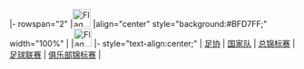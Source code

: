 <noinclude>{{fb start}}</noinclude>
{{fb inner start}}
|- rowspan="2"
|[[File:Flag of Papua New Guinea.svg|32px|Flag of Papua New Guinea]] 
|align="center" style="background:#BFD7FF;" width="100%" | {{Tnavbar-header|'''[[巴布亚新几内亚]]|巴布亚新几内亚足球|bgcolor=#BFD7FF}}
|[[File:Flag of Papua New Guinea.svg|32px|Flag of Papua New Guinea]]
{{fb inner end}} 
{{fb inner start}}
|- style="text-align:center;"
|
<!-- NBSPs prevent wrapping-->
[[巴布亚新几内亚足球协会|足协]]&nbsp;|
[[巴布亞新畿內亞國家足球隊|国家队]]&nbsp;|
[[巴布亚新几内亚足球总锦标赛|总锦标赛]]&nbsp;|
[[巴布亚新几内亚全国足球联赛|足球联赛]]&nbsp;|
[[巴布亚新几内亚全国俱乐部锦标赛|俱乐部锦标赛]]&nbsp;|
{{fb inner end}}<noinclude>
{{fb end}}
{{using fb}}</noinclude>